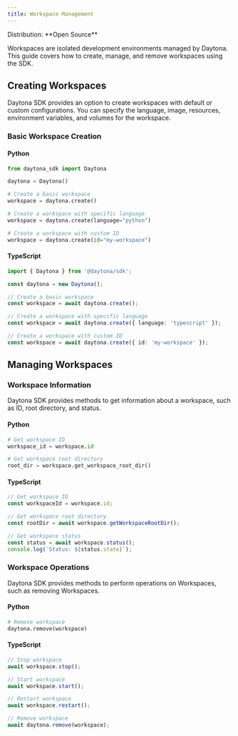 ```yaml
---
title: Workspace Management
---
```



<Label>
  Distribution: **Open Source**
</Label>

Workspaces are isolated development environments managed by Daytona. This guide covers how to create, manage, and remove workspaces using the SDK.

## Creating Workspaces

Daytona SDK provides an option to create workspaces with default or custom configurations. You can specify the language, image, resources, environment variables, and volumes for the workspace.

### Basic Workspace Creation

#### Python

```python
from daytona_sdk import Daytona

daytona = Daytona()

# Create a basic workspace
workspace = daytona.create()

# Create a workspace with specific language
workspace = daytona.create(language="python")

# Create a workspace with custom ID
workspace = daytona.create(id="my-workspace")
```

#### TypeScript

```typescript
import { Daytona } from '@daytona/sdk';

const daytona = new Daytona();

// Create a basic workspace
const workspace = await daytona.create();

// Create a workspace with specific language
const workspace = await daytona.create({ language: 'typescript' });

// Create a workspace with custom ID
const workspace = await daytona.create({ id: 'my-workspace' });
```

## Managing Workspaces

### Workspace Information

Daytona SDK provides methods to get information about a workspace, such as ID, root directory, and status.

#### Python

```python
# Get workspace ID
workspace_id = workspace.id

# Get workspace root directory
root_dir = workspace.get_workspace_root_dir()
```

#### TypeScript

```typescript
// Get workspace ID
const workspaceId = workspace.id;

// Get workspace root directory
const rootDir = await workspace.getWorkspaceRootDir();

// Get workspace status
const status = await workspace.status();
console.log(`Status: ${status.state}`);
```

### Workspace Operations

Daytona SDK provides methods to perform operations on Workspaces, such as removing Workspaces.

#### Python

```python
# Remove workspace
daytona.remove(workspace)
```

#### TypeScript

```typescript
// Stop workspace
await workspace.stop();

// Start workspace
await workspace.start();

// Restart workspace
await workspace.restart();

// Remove workspace
await daytona.remove(workspace);
```
